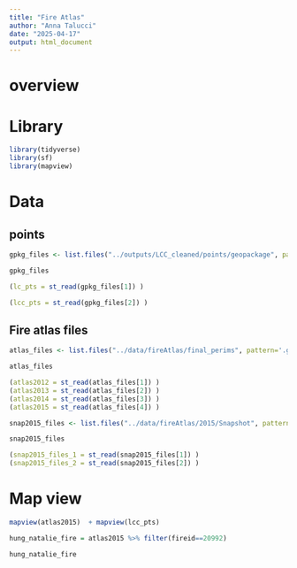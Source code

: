 ```yaml
---
title: "Fire Atlas"
author: "Anna Talucci"
date: "2025-04-17"
output: html_document
---
```


# overview

# Library

```r
library(tidyverse)
library(sf)
library(mapview)
```

# Data

## points

```r
gpkg_files <- list.files("../outputs/LCC_cleaned/points/geopackage", pattern='.gpkg$', full.names=TRUE)
```

```r
gpkg_files
```

```r
(lc_pts = st_read(gpkg_files[1]) )

(lcc_pts = st_read(gpkg_files[2]) )
```

## Fire atlas files

```r
atlas_files <- list.files("../data/fireAtlas/final_perims", pattern='.gpkg$', full.names=TRUE)
```

```r
atlas_files
```

```r
(atlas2012 = st_read(atlas_files[1]) )
(atlas2013 = st_read(atlas_files[2]) )
(atlas2014 = st_read(atlas_files[3]) )
(atlas2015 = st_read(atlas_files[4]) )

```


```r
snap2015_files <- list.files("../data/fireAtlas/2015/Snapshot", pattern='.gpkg$', full.names=TRUE)
```

```r
snap2015_files
```

```r
(snap2015_files_1 = st_read(snap2015_files[1]) )
(snap2015_files_2 = st_read(snap2015_files[2]) )

```
# Map view

```r
mapview(atlas2015)  + mapview(lcc_pts)
```



```r
hung_natalie_fire = atlas2015 %>% filter(fireid==20992)
```

```r
hung_natalie_fire
```